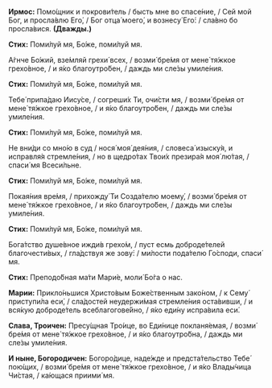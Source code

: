 **Ирмос:** Помо́щник и покрови́тель / бысть мне во спасе́ние, / Сей мой Бог, и просла́влю Его́, / Бог отца́ моего́, и вознесу́ Его́: / сла́вно бо просла́вися. **(Дважды.)**

**Стих:** Поми́луй мя, Бо́же, поми́луй мя.

А́гнче Бо́жий, взе́мляй грехи́ всех, / возми́ бре́мя от мене́ тя́жкое грехо́вное, / и я́ко благоутро́бен, / даждь ми сле́зы умиле́ния.

**Стих:** Поми́луй мя, Бо́же, поми́луй мя.

Тебе́ припа́даю Иису́се, / согреши́х Ти, очи́сти мя, / возми́ бре́мя от мене́ тя́жкое грехо́вное, / и я́ко благоутро́бен, / даждь ми сле́зы умиле́ния.

**Стих:** Поми́луй мя, Бо́же, поми́луй мя.

Не вни́ди со мно́ю в суд / нося́ моя́ дея́ния, / словеса́ изыску́я, и исправля́я стремле́ния, / но в щедро́тах Твои́х презира́я моя́ лю́тая, / спаси́ мя Всеси́льне.

**Стих:** Поми́луй мя, Бо́же, поми́луй мя.

Покая́ния вре́мя, / прихожду́ Ти Созда́телю моему́, / возми́ бре́мя от мене́ тя́жкое грехо́вное, / и я́ко благоутро́бен, / даждь ми сле́зы умиле́ния.

**Стих:** Поми́луй мя, Бо́же, поми́луй мя.

Бога́тство душе́вное ижди́в грехо́м, / пуст есмь доброде́телей благочести́вых, / гла́дствуя же зову́: / ми́лости пода́телю Го́споди, спаси́ мя.

**Стих:** Преподо́бная ма́ти Мари́е, моли́ Бо́га о нас.

**Марии:** Прикло́ньшися Христо́вым Боже́ственным зако́ном, / к Сему́ приступи́ла еси́, / сла́достей неудержи́мая стремле́ния оста́вивши, / и вся́кую доброде́тель всеблагогове́йно, / я́ко еди́ну испра́вила еси́.

**Слава, Троичен:** Пресу́щная Тро́ице, во Еди́нице покланя́емая, / возми́ бре́мя от мене́ тя́жкое грехо́вное, / и я́ко благоутро́бна, / даждь ми сле́зы умиле́ния.

**И ныне, Богородичен:** Богоро́дице, наде́жде и предста́тельство Тебе́ пою́щих, / возми́ бре́мя от мене́ тя́жкое грехо́вное, / и я́ко Влады́чица Чи́стая, / ка́ющася приими́ мя.
